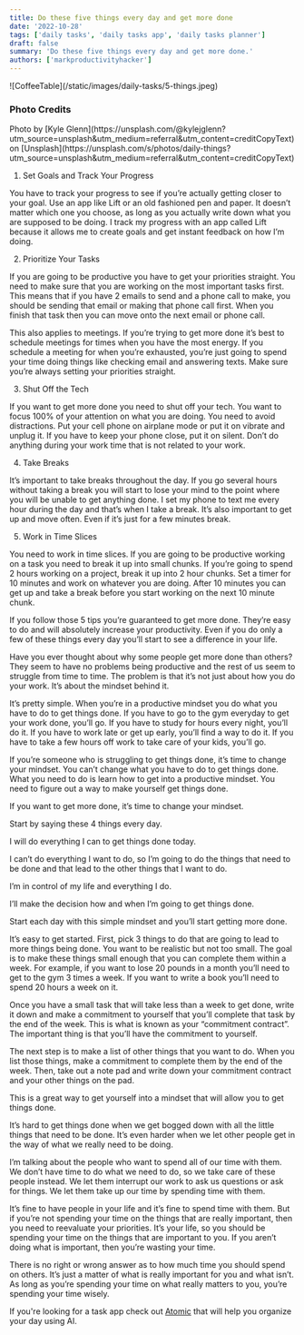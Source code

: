 ```yaml
---
title: Do these five things every day and get more done
date: '2022-10-28'
tags: ['daily tasks', 'daily tasks app', 'daily tasks planner']
draft: false
summary: 'Do these five things every day and get more done.'
authors: ['markproductivityhacker']
---
```

<div className="my-1 w-full overflow-hidden">
    ![CoffeeTable](/static/images/daily-tasks/5-things.jpeg)
</div>

### Photo Credits
<div>
  Photo by [Kyle Glenn](https://unsplash.com/@kylejglenn?utm_source=unsplash&utm_medium=referral&utm_content=creditCopyText)
  on
  [Unsplash](https://unsplash.com/s/photos/daily-things?utm_source=unsplash&utm_medium=referral&utm_content=creditCopyText)
</div>

1. Set Goals and Track Your Progress

You have to track your progress to see if you’re actually getting closer to your goal. Use an app like Lift or an old fashioned pen and paper. It doesn’t matter which one you choose, as long as you actually write down what you are supposed to be doing. I track my progress with an app called Lift because it allows me to create goals and get instant feedback on how I’m doing.

2. Prioritize Your Tasks

If you are going to be productive you have to get your priorities straight. You need to make sure that you are working on the most important tasks first. This means that if you have 2 emails to send and a phone call to make, you should be sending that email or making that phone call first. When you finish that task then you can move onto the next email or phone call.

This also applies to meetings. If you’re trying to get more done it’s best to schedule meetings for times when you have the most energy. If you schedule a meeting for when you’re exhausted, you’re just going to spend your time doing things like checking email and answering texts. Make sure you’re always setting your priorities straight.

3. Shut Off the Tech

If you want to get more done you need to shut off your tech. You want to focus 100% of your attention on what you are doing. You need to avoid distractions. Put your cell phone on airplane mode or put it on vibrate and unplug it. If you have to keep your phone close, put it on silent. Don’t do anything during your work time that is not related to your work.

4. Take Breaks

It’s important to take breaks throughout the day. If you go several hours without taking a break you will start to lose your mind to the point where you will be unable to get anything done. I set my phone to text me every hour during the day and that’s when I take a break. It’s also important to get up and move often. Even if it’s just for a few minutes break.

5. Work in Time Slices

You need to work in time slices. If you are going to be productive working on a task you need to break it up into small chunks. If you’re going to spend 2 hours working on a project, break it up into 2 hour chunks. Set a timer for 10 minutes and work on whatever you are doing. After 10 minutes you can get up and take a break before you start working on the next 10 minute chunk.

If you follow those 5 tips you’re guaranteed to get more done. They’re easy to do and will absolutely increase your productivity. Even if you do only a few of these things every day you’ll start to see a difference in your life.

Have you ever thought about why some people get more done than others? They seem to have no problems being productive and the rest of us seem to struggle from time to time. The problem is that it’s not just about how you do your work. It’s about the mindset behind it.

It’s pretty simple. When you’re in a productive mindset you do what you have to do to get things done. If you have to go to the gym everyday to get your work done, you’ll go. If you have to study for hours every night, you’ll do it. If you have to work late or get up early, you’ll find a way to do it. If you have to take a few hours off work to take care of your kids, you’ll go.

If you’re someone who is struggling to get things done, it’s time to change your mindset. You can’t change what you have to do to get things done. What you need to do is learn how to get into a productive mindset. You need to figure out a way to make yourself get things done.

If you want to get more done, it’s time to change your mindset.

Start by saying these 4 things every day.

I will do everything I can to get things done today.

I can’t do everything I want to do, so I’m going to do the things that need to be done and that lead to the other things that I want to do.

I’m in control of my life and everything I do.

I’ll make the decision how and when I’m going to get things done.

Start each day with this simple mindset and you’ll start getting more done.

It’s easy to get started. First, pick 3 things to do that are going to lead to more things being done. You want to be realistic but not too small. The goal is to make these things small enough that you can complete them within a week. For example, if you want to lose 20 pounds in a month you’ll need to get to the gym 3 times a week. If you want to write a book you’ll need to spend 20 hours a week on it.

Once you have a small task that will take less than a week to get done, write it down and make a commitment to yourself that you’ll complete that task by the end of the week. This is what is known as your “commitment contract”. The important thing is that you’ll have the commitment to yourself.

The next step is to make a list of other things that you want to do. When you list those things, make a commitment to complete them by the end of the week. Then, take out a note pad and write down your commitment contract and your other things on the pad.

This is a great way to get yourself into a mindset that will allow you to get things done.

It’s hard to get things done when we get bogged down with all the little things that need to be done. It’s even harder when we let other people get in the way of what we really need to be doing.

I’m talking about the people who want to spend all of our time with them. We don’t have time to do what we need to do, so we take care of these people instead. We let them interrupt our work to ask us questions or ask for things. We let them take up our time by spending time with them.

It’s fine to have people in your life and it’s fine to spend time with them. But if you’re not spending your time on the things that are really important, then you need to reevaluate your priorities. It’s your life, so you should be spending your time on the things that are important to you. If you aren’t doing what is important, then you’re wasting your time.

There is no right or wrong answer as to how much time you should spend on others. It’s just a matter of what is really important for you and what isn’t. As long as you’re spending your time on what really matters to you, you’re spending your time wisely.

If you're looking for a task app check out [Atomic](https://atomiclife.app) that will help you organize your day using AI.
